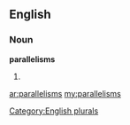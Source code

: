 ==English==

===Noun===
'''parallelisms'''

# {{plural of|[[parallelism]]}}

[[Category:English plurals]]

[[ar:parallelisms]]
[[my:parallelisms]]